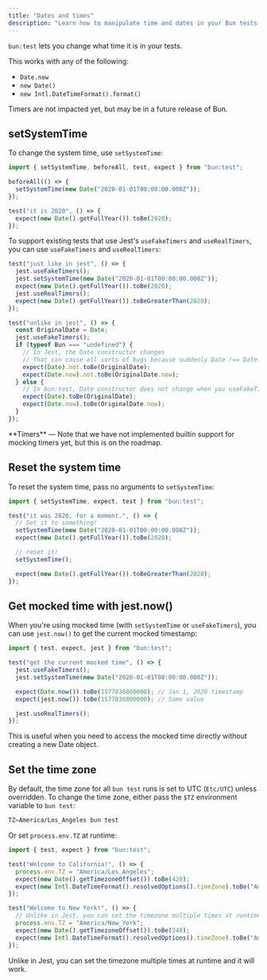 ---
title: "Dates and times"
description: "Learn how to manipulate time and dates in your Bun tests using setSystemTime and Jest compatibility functions"
---

`bun:test` lets you change what time it is in your tests.

This works with any of the following:

- `Date.now`
- `new Date()`
- `new Intl.DateTimeFormat().format()`

<Note>Timers are not impacted yet, but may be in a future release of Bun.</Note>

## setSystemTime

To change the system time, use `setSystemTime`:

```ts title="test.ts" icon="/icons/typescript.svg"
import { setSystemTime, beforeAll, test, expect } from "bun:test";

beforeAll(() => {
  setSystemTime(new Date("2020-01-01T00:00:00.000Z"));
});

test("it is 2020", () => {
  expect(new Date().getFullYear()).toBe(2020);
});
```

To support existing tests that use Jest's `useFakeTimers` and `useRealTimers`, you can use `useFakeTimers` and `useRealTimers`:

```ts title="test.ts" icon="/icons/typescript.svg"
test("just like in jest", () => {
  jest.useFakeTimers();
  jest.setSystemTime(new Date("2020-01-01T00:00:00.000Z"));
  expect(new Date().getFullYear()).toBe(2020);
  jest.useRealTimers();
  expect(new Date().getFullYear()).toBeGreaterThan(2020);
});

test("unlike in jest", () => {
  const OriginalDate = Date;
  jest.useFakeTimers();
  if (typeof Bun === "undefined") {
    // In Jest, the Date constructor changes
    // That can cause all sorts of bugs because suddenly Date !== Date before the test.
    expect(Date).not.toBe(OriginalDate);
    expect(Date.now).not.toBe(OriginalDate.now);
  } else {
    // In bun:test, Date constructor does not change when you useFakeTimers
    expect(Date).toBe(OriginalDate);
    expect(Date.now).toBe(OriginalDate.now);
  }
});
```

<Warning>
  **Timers** — Note that we have not implemented builtin support for mocking timers yet, but this is on the roadmap.
</Warning>

## Reset the system time

To reset the system time, pass no arguments to `setSystemTime`:

```ts title="test.ts" icon="/icons/typescript.svg"
import { setSystemTime, expect, test } from "bun:test";

test("it was 2020, for a moment.", () => {
  // Set it to something!
  setSystemTime(new Date("2020-01-01T00:00:00.000Z"));
  expect(new Date().getFullYear()).toBe(2020);

  // reset it!
  setSystemTime();

  expect(new Date().getFullYear()).toBeGreaterThan(2020);
});
```

## Get mocked time with jest.now()

When you're using mocked time (with `setSystemTime` or `useFakeTimers`), you can use `jest.now()` to get the current mocked timestamp:

```ts title="test.ts" icon="/icons/typescript.svg"
import { test, expect, jest } from "bun:test";

test("get the current mocked time", () => {
  jest.useFakeTimers();
  jest.setSystemTime(new Date("2020-01-01T00:00:00.000Z"));

  expect(Date.now()).toBe(1577836800000); // Jan 1, 2020 timestamp
  expect(jest.now()).toBe(1577836800000); // Same value

  jest.useRealTimers();
});
```

This is useful when you need to access the mocked time directly without creating a new Date object.

## Set the time zone

By default, the time zone for all `bun test` runs is set to UTC (`Etc/UTC`) unless overridden. To change the time zone, either pass the `$TZ` environment variable to `bun test`:

```bash terminal icon="terminal"
TZ=America/Los_Angeles bun test
```

Or set `process.env.TZ` at runtime:

```ts title="test.ts" icon="/icons/typescript.svg"
import { test, expect } from "bun:test";

test("Welcome to California!", () => {
  process.env.TZ = "America/Los_Angeles";
  expect(new Date().getTimezoneOffset()).toBe(420);
  expect(new Intl.DateTimeFormat().resolvedOptions().timeZone).toBe("America/Los_Angeles");
});

test("Welcome to New York!", () => {
  // Unlike in Jest, you can set the timezone multiple times at runtime and it will work.
  process.env.TZ = "America/New_York";
  expect(new Date().getTimezoneOffset()).toBe(240);
  expect(new Intl.DateTimeFormat().resolvedOptions().timeZone).toBe("America/New_York");
});
```

<Info>Unlike in Jest, you can set the timezone multiple times at runtime and it will work.</Info>
